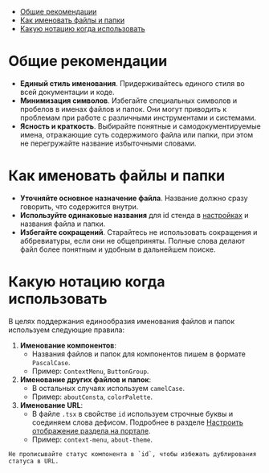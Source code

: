 
<MdxMenu>

- [Общие рекомендации](#общие-рекомандации)
- [Как именовать файлы и папки](#как-именовать-файлы-и-папки)
- [Какую нотацию когда использовать](#какую-нотацию-когда-использовать)

</MdxMenu>

# Общие рекомендации

- **Единый стиль именования**. Придерживайтесь единого стиля во всей документации и коде.
- **Минимизация символов**. Избегайте специальных символов и пробелов в именах файлов и папок. Они могут приводить к проблемам при работе с различными инструментами и системами.
- **Ясность и краткость**. Выбирайте понятные и самодокументируемые имена, отражающие суть содержимого файла или папки, при этом не перегружайте название избыточными словами.

# Как именовать файлы и папки

- **Уточняйте основное назначение файла**. Название должно сразу говорить, что содержится внутри.
- **Используйте одинаковые названия** для id стенда в [настройках](##LIBS.LIB.STAND/lib:portal/stand:portal-documentation-structure/hash:настройки-раздела) и названия файла и папки.
- **Избегайте сокращений**. Старайтесь не использовать сокращения и аббревиатуры, если они не общеприняты. Полные слова делают файл более понятным и удобным в дальнейшем поиске.

# Какую нотацию когда использовать

В целях поддержания единообразия именования файлов и папок используем следующие правила:

1.  **Именование компонентов**:
    - Названия файлов и папок для компонентов пишем в формате `PascalCase`.
    - Пример: `ContextMenu`, `ButtonGroup`.
2.  **Именование других файлов и папок**:
    - В остальных случаях используем `camelCase`.
    - Пример: `aboutConsta`, `colorPalette`.
3.  **Именование URL**:
    - В файле `.tsx` в свойстве `id` используем строчные буквы и соединяем слова дефисом. Подробнее в разделе [Настроить отображение раздела на портале](https://www.notion.so/d7b138c0fc6a4438a210e575ac90fa77?pvs=21).
    - Пример: `context-menu`, `about-theme`.

<MdxInformer status="alert">

    Не прописывайте статус компонента в `id`, чтобы избежать дублирования статуса в URL.

</MdxInformer>
